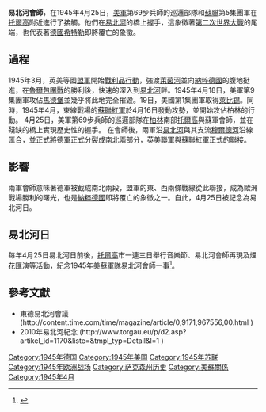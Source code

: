 '''易北河會師'''，在1945年4月25日，[[美軍|美軍]]第69步兵師的巡邏部隊和[[蘇聯|蘇聯]]第5集團軍在[[托爾高|托爾高]]附近進行了接觸。他們在[[易北河|易北河]]的橋上握手，這象徵著[[第二次世界大战|第二次世界大戰]]的尾端，也代表著[[德國|德國]][[希特勒|希特勒]]即將覆亡的象徵。

== 過程 ==
1945年3月，英美等國[[盟軍|盟軍]]開始[[戰利品行動|戰利品行動]]，強渡[[萊茵河|萊茵河]]並向[[納粹德國|納粹德國]]的腹地挺進，在[[魯爾包圍戰|魯爾包圍戰]]的勝利後，快速的深入到[[易北河|易北河]]畔。1945年4月18日，美軍第9集團軍攻佔[[马格德堡|馬德堡]]並幾乎將此地完全摧毀。19日，美國第1集團軍取得[[萊比錫|萊比錫]]。同時，1945年4月，東線戰場的[[苏联红军|蘇聯紅軍]]於4月16日發動攻勢，並開始攻佔柏林的行動。 4月25日，美軍第69步兵師的巡邏部隊在[[柏林|柏林]]南部[[托爾高|托爾高]]與蘇軍會師，並在殘缺的橋上實現歷史性的握手。
在會師後，兩軍沿[[易北河|易北河]]與其支流[[穆尔德河|穆爾德河]]沿線匯合，並正式將德軍正式分裂成南北兩部分，英美聯軍與蘇聯紅軍正式的聯接。

== 影響 ==
兩軍會師意味著德軍被截成南北兩段，盟軍的東、西兩條戰線從此聯接，成為歐洲戰場勝利的曙光，也是[[納粹德國|納粹德國]]即將覆亡的象徵之一。自此，4月25日被記念為易北河日。

==易北河日==
每年4月25日易北河日前後，[[托爾高|托爾高]]市一連三日舉行音樂節、易北河會師再現及煙花匯演等活動，紀念1945年美蘇軍隊易北河會師一事<ref>{{cite web |title=Elbe Day |url=http://www.torgau.eu/p/d1.asp?artikel_id=1788&liste=&tmpl_typ=Detail&l=8 |website=Große Kreisstadt Torgau - eine Stadt im Herzen Europas |publisher=Stadt Torgau |accessdate=2020-12-14 |archiveurl=https://web.archive.org/web/20200930002256/http://www.torgau.eu/p/d1.asp?artikel_id=1788&liste=&tmpl_typ=Detail&l=8 |archivedate=2020-09-30 |language=en}}</ref>。

== 參考文獻 ==
*東德易北河會議 (http://content.time.com/time/magazine/article/0,9171,967556,00.html {{Wayback|url=http://content.time.com/time/magazine/article/0,9171,967556,00.html |date=20201025230933 }})
*2010年易北河紀念 (http://www.torgau.eu/p/d2.asp?artikel_id=1170&liste=&tmpl_typ=Detail&l=1 {{Wayback|url=http://www.torgau.eu/p/d2.asp?artikel_id=1170&liste=&tmpl_typ=Detail&l=1 |date=20201014215106 }})

[[Category:1945年德国|Category:1945年德国]]
[[Category:1945年美国|Category:1945年美国]]
[[Category:1945年苏联|Category:1945年苏联]]
[[Category:1945年欧洲战场|Category:1945年欧洲战场]]
[[Category:萨克森州历史|Category:萨克森州历史]]
[[Category:美蘇關係|Category:美蘇關係]]
[[Category:1945年4月|Category:1945年4月]]